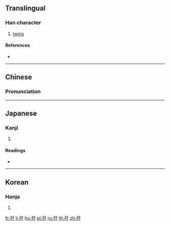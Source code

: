 {{character info/new}}
==Translingual==

===Han character===
{{Han char|rn=39|rad=子|as=03|sn=6|four=17447|canj=NDND|ids=⿰子子}}

# [[twin]]s

====References====
* {{Han ref|kx=0277.170|dkj=06941|dj=0545.060|hdz=21011.010|uh=5B56|ud=23382|bh=C9D3|bd=51667}}

----

==Chinese==
{{zh-forms}}

===Pronunciation===
{{zh-pron
|m=mā,zī
|c=maa1
|mc=y
|oc=y
|ma=
|cat=n
}}

----

==Japanese==

===Kanji===
{{ja-kanji|grade=|rs=子03}}

# {{defn|lang=ja|sort=子03}}

====Readings====
* {{ja-readings|on=[[し]] (shi), [[じ]] (ji)|kun=[[ふたご]] (futago)}}

----

==Korean==

===Hanja===
{{ko-hanja|hangeul=자|rv=ja|mr=cha}}

# {{defn|lang=ko|sort=子03}}

[[fr:孖]]
[[li:孖]]
[[hu:孖]]
[[pl:孖]]
[[ru:孖]]
[[th:孖]]
[[zh:孖]]